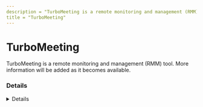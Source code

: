 ```yaml
---
description = "TurboMeeting is a remote monitoring and management (RMM) tool. More information will be added as it becomes available."
title = "TurboMeeting"
---
```




# TurboMeeting

TurboMeeting is a remote monitoring and management (RMM) tool. More information will be added as it becomes available.

### Details
<Details author={""}
         category={""}
         created={""}
         website={""}
         lastModified={"2-14-2024"}
         privileges={""}
         free={ false }
         verification={ false }
/>

#### Installation Paths
<Card code={ ["pcstarter.exe", "turbomeeting.exe", "turbomeetingstarter.exe"] }/>





### Forensic Artifacts




#### Network Artifacts
<EuiSpacer size="xl"/>
<NetworkArtifactsTable data={ [{"Description": "Known remote domains", "Domains": ["user_managed", "acceo.com/turbomeeting/"], "Ports": []}] }/>




### Detections
- Detects potential network activity of TurboMeeting RMM tool
  - [Sigma Rule](https://github.com/magicsword-io/LOLRMM/blob/main/detections/sigma/turbomeeting_network_sigma.yml)
- Detects potential processes activity of TurboMeeting RMM tool
  - [Sigma Rule](https://github.com/magicsword-io/LOLRMM/blob/main/detections/sigma/turbomeeting_processes_sigma.yml)

### References
- [http://sourcing.rhubcom.com/v5/faqs.html#collapsetwentysix2-topdiv](http://sourcing.rhubcom.com/v5/faqs.html#collapsetwentysix2-topdiv)

